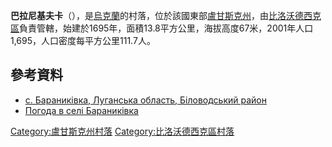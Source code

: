 {{coord|49|9|31|N|39|50|43|E|scale:100000|display=title}}

'''巴拉尼基夫卡'''（{{lang-uk|Бараниківка}}），是[[烏克蘭|烏克蘭]]的村落，位於該國東部[[盧甘斯克州|盧甘斯克州]]，由[[比洛沃德西克區|比洛沃德西克區]]負責管轄，始建於1695年，面積13.8平方公里，海拔高度67米，2001年人口1,695，人口密度每平方公里111.7人。

==參考資料==
*[https://web.archive.org/web/20131031023150/http://w1.c1.rada.gov.ua/pls/z7502/A005?rdat1=28.12.2010&rf7571=17876 с. Бараниківка, Луганська область, Біловодський район]
* [http://weather.in.ua/ua/lyganskaja/650 Погода в селі Бараниківка] {{Wayback|url=http://weather.in.ua/ua/lyganskaja/650 |date=20160305221255 }}

{{DEFAULTSORT:Бараниківка}}
[[Category:盧甘斯克州村落|Category:盧甘斯克州村落]]
[[Category:比洛沃德西克區村落|Category:比洛沃德西克區村落]]


{{Luhansk-geo-stub}}